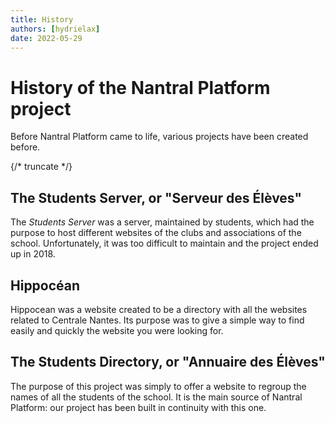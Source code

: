 ```yaml
---
title: History
authors: [hydrielax]
date: 2022-05-29
---
```


# History of the Nantral Platform project

Before Nantral Platform came to life, various projects have been created before.

{/* truncate */}

## The Students Server, or "Serveur des Élèves"

The _Students Server_ was a server, maintained by students, which had the
purpose to host different websites of the clubs and associations of the school.
Unfortunately, it was too difficult to maintain and the project ended up
in 2018.

## Hippocéan

Hippocean was a website created to be a directory with all the websites
related to Centrale Nantes. Its purpose was to give a simple way to find
easily and quickly the website you were looking for.

## The Students Directory, or "Annuaire des Élèves"

The purpose of this project was simply to offer a website to regroup the names
of all the students of the school. It is the main source of Nantral Platform:
our project has been built in continuity with this one.
